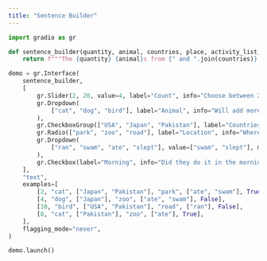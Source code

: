 ```yaml
---
title: "Sentence Builder"
---
```


```python
import gradio as gr

def sentence_builder(quantity, animal, countries, place, activity_list, morning):
    return f"""The {quantity} {animal}s from {" and ".join(countries)} went to the {place} where they {" and ".join(activity_list)} until the {"morning" if morning else "night"}"""

demo = gr.Interface(
    sentence_builder,
    [
        gr.Slider(2, 20, value=4, label="Count", info="Choose between 2 and 20"),
        gr.Dropdown(
            ["cat", "dog", "bird"], label="Animal", info="Will add more animals later!"
        ),
        gr.CheckboxGroup(["USA", "Japan", "Pakistan"], label="Countries", info="Where are they from?"),
        gr.Radio(["park", "zoo", "road"], label="Location", info="Where did they go?"),
        gr.Dropdown(
            ["ran", "swam", "ate", "slept"], value=["swam", "slept"], multiselect=True, label="Activity", info="Lorem ipsum dolor sit amet, consectetur adipiscing elit. Sed auctor, nisl eget ultricies aliquam, nunc nisl aliquet nunc, eget aliquam nisl nunc vel nisl."
        ),
        gr.Checkbox(label="Morning", info="Did they do it in the morning?"),
    ],
    "text",
    examples=[
        [2, "cat", ["Japan", "Pakistan"], "park", ["ate", "swam"], True],
        [4, "dog", ["Japan"], "zoo", ["ate", "swam"], False],
        [10, "bird", ["USA", "Pakistan"], "road", ["ran"], False],
        [8, "cat", ["Pakistan"], "zoo", ["ate"], True],
    ],
    flagging_mode="never",
)

demo.launch()
```
